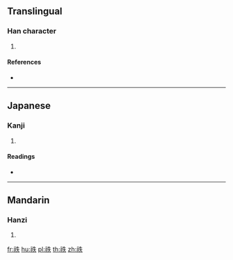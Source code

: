 {{character info/new}}
==Translingual==

===Han character===
{{Han char|rn=113|rad=示|as=05|sn=10|four=35230|canj=IFHQO}}

# {{defn|Han|sort=示05}}

====References====
* {{Han ref|kx=0841.070|dkj=24653|dj=1258.190|hdz=42390.060|uh=7951|ud=31057|bh=D2EC|bd=53996}}

----

==Japanese==

===Kanji===
{{ja-kanji|grade=|rs=示05}}

# {{defn|lang=ja|sort=示05}}

====Readings====
* {{ja-readings|on=[[ちつ]] (chitsu), [[じち]] (jichi)|kun=|nanori=}}

----

==Mandarin==

===Hanzi===
{{cmn-hanzi|pin=[[zhì]] ([[zhi4]])|wg=chih<sup>4</sup>}}

# {{defn|lang=cmn|sort=示05}}

[[fr:祑]]
[[hu:祑]]
[[pl:祑]]
[[th:祑]]
[[zh:祑]]